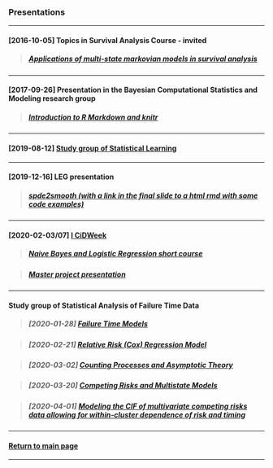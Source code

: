 <script>document.title="Presentations"</script>
<h3>Presentations</h3>

***

<h4>[2016-10-05] Topics in Survival Analysis Course - invited</h4>

> <h5>[Applications of multi-state markovian models in survival analysis](multi-state_markovian_models.pdf)</h5>

***

<h4>[2017-09-26] Presentation in the Bayesian Computational Statistics and Modeling research group</h4>

> <h5>[Introduction to R Markdown and knitr](rmd-rautu/)</h5>

***

<h4>[2019-08-12] [Study group of Statistical Learning](islr/slides.pdf)</h4>

***

<h4>[2019-12-16] LEG presentation</h4>

> <h5>[spde2smooth (with a link in the final slide to a html rmd with some code examples)](spde2smooth/slides.pdf)</h5>

***

<h4>[2020-02-03/07] [I CiDWeek](http://cidamo.com.br/CiDWeek/)</h4>

> <h5>[Naive Bayes and Logistic Regression short course](cidamo/slides.pdf)</h5>

> <h5>[Master project presentation](cidamo/20min.pdf)</h5>

***

<h4>Study group of Statistical Analysis of Failure Time Data</h4>

> <h5>[2020-01-28] [Failure Time Models](failure/cap2.pdf)</h5>

> <h5>[2020-02-21] [Relative Risk (Cox) Regression Model](failure/cap4.html)</h5>

> <h5>[2020-03-02] [Counting Processes and Asymptotic Theory](failure/cap5.pdf)</h5>

> <h5>[2020-03-20] [Competing Risks and Multistate Models](failure/cap8.pdf)</h5>

> <h5>[2020-04-01] [Modeling the CIF of multivariate competing risks
                    data allowing for within-cluster dependence of risk
                    and timing](failure/paperslides.pdf)</h5>


***

<h4>[Return to main page](http://leg.ufpr.br/~henrique)</h4>

***
